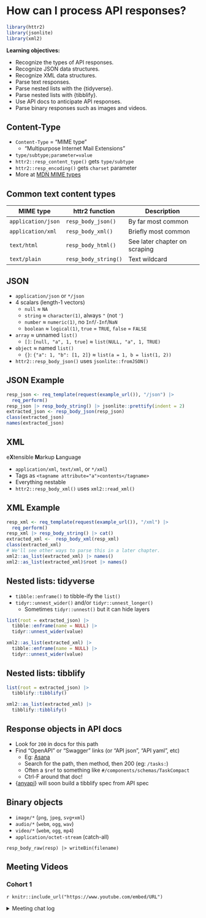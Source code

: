 # How can I process API responses?

```r
library(httr2)
library(jsonlite)
library(xml2)
```

**Learning objectives:**

-   Recognize the types of API responses.
-   Recognize JSON data structures.
-   Recognize XML data structures.
-   Parse text responses.
-   Parse nested lists with the {tidyverse}.
-   Parse nested lists with {tibblify}.
-   Use API docs to anticipate API responses.
-   Parse binary responses such as images and videos.

## Content-Type {-}

-   `Content-Type` = "MIME type"
    -   "Multipurpose Internet Mail Extensions"
-   `type/subtype;parameter=value`
-   `httr2::resp_content_type()` gets `type/subtype`
-   `httr2::resp_encoding()` gets `charset` parameter
-   More at [MDN MIME types](https://developer.mozilla.org/en-US/docs/Web/HTTP/Basics_of_HTTP/MIME_types)

## Common text content types {-}

|MIME type         |httr2 function      |Description                   |
|------------------|--------------------|------------------------------|
|`application/json`|`resp_body_json()`  |By far most common            |
|`application/xml` |`resp_body_xml()`   |Briefly most common           |
|`text/html`       |`resp_body_html()`  |See later chapter on scraping |
|`text/plain`      |`resp_body_string()`|Text wildcard                 |

## JSON {-}

-   `application/json` or `*/json`
-   4 scalars (length-1 vectors)
    -   `null` ≈ `NA`
    -   `string` ≈ `character(1)`, always `"` (not `'`)
    -   `number` ≈ `numeric(1)`, no `Inf`/`-Inf`/`NaN`
    -   `boolean` ≈ `logical(1)`, `true` = `TRUE`, `false` = `FALSE`
-   `array` ≈ unnamed `list()`
    -   `[]`: `[null, "a", 1, true]` ≈ `list(NULL, "a", 1, TRUE)`
-   `object` ≈ named `list()`
    -   `{}`: `{"a": 1, "b": [1, 2]}` ≈ `list(a = 1, b = list(1, 2))`
-   `httr2::resp_body_json()` uses `jsonlite::fromJSON()`

## JSON Example {-}

```r
resp_json <- req_template(request(example_url()), "/json") |>
  req_perform()
resp_json |> resp_body_string() |> jsonlite::prettify(indent = 2)
extracted_json <- resp_body_json(resp_json)
class(extracted_json)
names(extracted_json)
```

## XML {-}

e**X**tensible **M**arkup **L**anguage

-   `application/xml`, `text/xml`, or `*/xml`)
-   Tags as `<tagname attribute="a">contents</tagname>`
-   Everything nestable
-   `httr2::resp_body_xml()` uses `xml2::read_xml()`

## XML Example {-}

```r
resp_xml <- req_template(request(example_url()), "/xml") |>
  req_perform()
resp_xml |> resp_body_string() |> cat()
extracted_xml <-  resp_body_xml(resp_xml)
class(extracted_xml)
# We'll see other ways to parse this in a later chapter.
xml2::as_list(extracted_xml) |> names()
xml2::as_list(extracted_xml)$root |> names()
```

## Nested lists: tidyverse {-}

-   `tibble::enframe()` to tibble-ify the `list()`
-   `tidyr::unnest_wider()` and/or `tidyr::unnest_longer()`
    -   Sometimes `tidyr::unnest()` but it can hide layers

```r
list(root = extracted_json) |> 
  tibble::enframe(name = NULL) |> 
  tidyr::unnest_wider(value)

xml2::as_list(extracted_xml) |> 
  tibble::enframe(name = NULL) |> 
  tidyr::unnest_wider(value)
```

## Nested lists: tibblify {-}

```r
list(root = extracted_json) |> 
  tibblify::tibblify()

xml2::as_list(extracted_xml) |> 
  tibblify::tibblify()
```

## Response objects in API docs {-}

-   Look for `200` in docs for this path
-   Find "OpenAPI" or "Swagger" links (or "API json", "API yaml", etc)
    -   Eg: [Asana](https://raw.githubusercontent.com/Asana/openapi/master/defs/asana_oas.yaml)
    -   Search for the path, then method, then 200 (eg: `/tasks:`)
    -   Often a `$ref` to something like `#/components/schemas/TaskCompact`
    -   Ctrl-F around that doc!
-   {[anyapi](https://anyapi.api2r.org/)} will soon build a tibblify spec from API spec

## Binary objects {-}

-   `image/*` (`png`, `jpeg`, `svg+xml`)
-   `audio/*` (`webm`, `ogg`, `wav`)
-   `video/*` (`webm`, `ogg`, `mp4`)
-   `application/octet-stream` (catch-all)

`resp_body_raw(resp) |> writeBin(filename)`

## Meeting Videos {-}

### Cohort 1 {-}

`r knitr::include_url("https://www.youtube.com/embed/URL")`

<details>
<summary> Meeting chat log </summary>

```
LOG
```
</details>
